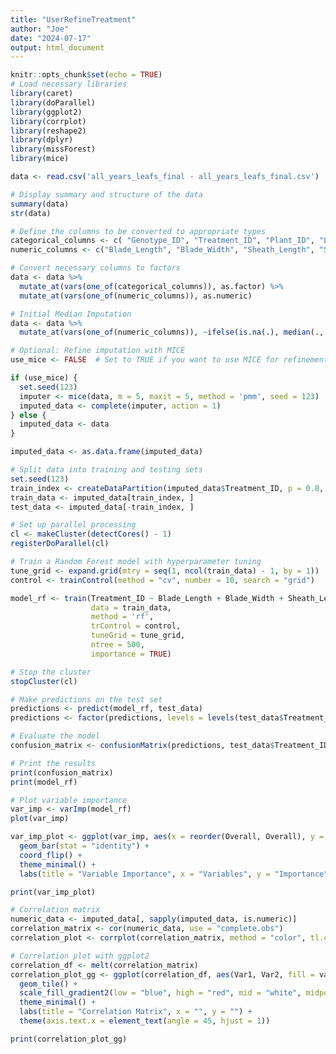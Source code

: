 ```yaml
---
title: "UserRefineTreatment"
author: "Joe"
date: "2024-07-17"
output: html_document
---
```


```r
knitr::opts_chunk$set(echo = TRUE)
# Load necessary libraries
library(caret)
library(doParallel)
library(ggplot2)
library(corrplot)
library(reshape2)
library(dplyr)
library(missForest)
library(mice)
```


```r

data <- read.csv('all_years_leafs_final - all_years_leafs_final.csv')

# Display summary and structure of the data
summary(data)
str(data)

# Define the columns to be converted to appropriate types
categorical_columns <- c( "Genotype_ID", "Treatment_ID", "Plant_ID", "Leaf_No")
numeric_columns <- c("Blade_Length", "Blade_Width", "Sheath_Length", "Surface_Area")

# Convert necessary columns to factors
data <- data %>%
  mutate_at(vars(one_of(categorical_columns)), as.factor) %>%
  mutate_at(vars(one_of(numeric_columns)), as.numeric)

# Initial Median Imputation
data <- data %>%
  mutate_at(vars(one_of(numeric_columns)), ~ifelse(is.na(.), median(., na.rm = TRUE), .))

# Optional: Refine imputation with MICE
use_mice <- FALSE  # Set to TRUE if you want to use MICE for refinement

if (use_mice) {
  set.seed(123)
  imputer <- mice(data, m = 5, maxit = 5, method = 'pmm', seed = 123)
  imputed_data <- complete(imputer, action = 1)
} else {
  imputed_data <- data
}

imputed_data <- as.data.frame(imputed_data)

# Split data into training and testing sets
set.seed(123)
train_index <- createDataPartition(imputed_data$Treatment_ID, p = 0.8, list = FALSE)
train_data <- imputed_data[train_index, ]
test_data <- imputed_data[-train_index, ]

# Set up parallel processing
cl <- makeCluster(detectCores() - 1)
registerDoParallel(cl)

# Train a Random Forest model with hyperparameter tuning
tune_grid <- expand.grid(mtry = seq(1, ncol(train_data) - 1, by = 1))
control <- trainControl(method = "cv", number = 10, search = "grid")

model_rf <- train(Treatment_ID ~ Blade_Length + Blade_Width + Sheath_Length + Surface_Area + Leaf_No + Genotype_ID + Plant_ID, 
                  data = train_data, 
                  method = 'rf', 
                  trControl = control,
                  tuneGrid = tune_grid,  
                  ntree = 500,
                  importance = TRUE)

# Stop the cluster
stopCluster(cl)

# Make predictions on the test set
predictions <- predict(model_rf, test_data)
predictions <- factor(predictions, levels = levels(test_data$Treatment_ID))

# Evaluate the model
confusion_matrix <- confusionMatrix(predictions, test_data$Treatment_ID)

# Print the results
print(confusion_matrix)
print(model_rf)

# Plot variable importance
var_imp <- varImp(model_rf)
plot(var_imp)

var_imp_plot <- ggplot(var_imp, aes(x = reorder(Overall, Overall), y = Overall)) +
  geom_bar(stat = "identity") +
  coord_flip() +
  theme_minimal() +
  labs(title = "Variable Importance", x = "Variables", y = "Importance")

print(var_imp_plot)

# Correlation matrix
numeric_data <- imputed_data[, sapply(imputed_data, is.numeric)]
correlation_matrix <- cor(numeric_data, use = "complete.obs")
correlation_plot <- corrplot(correlation_matrix, method = "color", tl.col = "black", tl.cex = 0.8)

# Correlation plot with ggplot2
correlation_df <- melt(correlation_matrix)
correlation_plot_gg <- ggplot(correlation_df, aes(Var1, Var2, fill = value)) +
  geom_tile() +
  scale_fill_gradient2(low = "blue", high = "red", mid = "white", midpoint = 0) +
  theme_minimal() +
  labs(title = "Correlation Matrix", x = "", y = "") +
  theme(axis.text.x = element_text(angle = 45, hjust = 1))

print(correlation_plot_gg)

```
